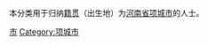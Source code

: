 {{Catnav|頁面分類|各種主題的頁面分類|依中国各省来作的分类|各地中国人|河南人|周口人}}
{{Catnav|頁面分類|人物|各國人物|中国人|各地中国人|河南人|周口人}}

本分类用于归纳[[籍贯|籍贯]]（出生地）为[[河南省|河南省]][[项城市|项城市]]的人士。

[[Category:周口人|市]]
[[Category:项城市|Category:项城市]]